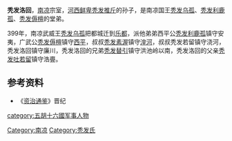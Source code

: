 '''秃发洛回'''，[[南凉|南凉]]宗室，[[河西鲜卑|河西鲜卑]][[秃发推斤|秃发推斤]]的孙子，是南凉国王[[秃发乌孤|秃发乌孤]]、[[秃发利鹿孤|秃发利鹿孤]]、[[秃发傉檀|秃发傉檀]]的堂弟。

399年，南凉武威王[[秃发乌孤|秃发乌孤]]把都城迁到[[乐都|乐都]]，派他弟弟西平公[[秃发利鹿孤|秃发利鹿孤]]镇守安夷，广武公[[秃发傉檀|秃发傉檀]]镇守[[西平|西平]]，叔叔[[秃发素渥|秃发素渥]]镇守[[湟河|湟河]]，叔叔秃发若留镇守浇河，秃发洛回镇守廉川，秃发洛回的兄弟[[秃发替引|秃发替引]]镇守洪池岭以南，秃发洛回的父亲[[秃发吐若留|秃发吐若留]]镇守浩亹。

==参考资料==
*《[[资治通鉴|资治通鉴]]》晋纪
{{DEFAULTSORT:T}}
[[Category:南凉|Category:南凉]]
[[category:五胡十六國军事人物|category:五胡十六國军事人物]]
[[Category:秃发氏|Category:秃发氏]]